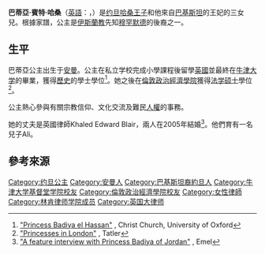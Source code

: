 {{Infobox royalty
| name            = 巴蒂亞
| title           = 約旦公主<br>（''HRH'' Princess Badiya bint El Hassan of Jordan）
| image           = 
| imgw            =
| caption         =
| full name       = 巴蒂亞·賓特·哈桑<br>Badiya bint El Hassan 
| spouse          = {{marriage|{{lang|en|Khaled Edward Blair}}|2005}}
| issue           = Ali Blair
| house           = [[哈希姆家族|哈希姆家族]]
| titles          =
| father          = [[哈桑·賓·塔拉勒_(約旦王子)|哈桑王子]]
| mother          = [[莎瓦·哈桑王妃|莎瓦·哈桑王妃]]
| birth_date      = {{Birth date and age|df=yes|1974|3|28}}
| birth_place     = {{JOR}}[[安曼|安曼]]
|}}
{{Jordanian Royal Family}}

'''巴蒂亞·賓特·哈桑'''（[[英語|英語]]：{{lang|en|Badiya bint El Hassan}}，{{bd|1974年|3月28日|catIdx=B}}）是[[约旦|约旦]][[哈桑·賓·塔拉勒_(約旦王子)|哈桑王子]]和他來自[[巴基斯坦|巴基斯坦]]的王妃的三女兒。根據家譜，公主是[[伊斯蘭教|伊斯蘭教]]先知[[穆罕默德|穆罕默德]]的後裔之一。

== 生平 == 
巴蒂亞公主出生于[[安曼|安曼]]。公主在私立学校{{link-en|Amman Baccalaureate School|Amman Baccalaureate School}}完成小學課程後留學[[英國|英國]]並最終在[[牛津大学|牛津大学]]的畢業，獲得[[歷史|歷史]]的學士學位<ref>[http://www.chch.ox.ac.uk/news/2010/princess-badiya-el-hassan "Princess Badiya el Hassan"] {{Wayback|url=http://www.chch.ox.ac.uk/news/2010/princess-badiya-el-hassan |date=20191207112143 }}, Christ Church, University of Oxford</ref>。她之後在[[倫敦政治經濟學院|倫敦政治經濟學院]]獲得[[法学硕士|法学硕士]]學位<ref>[http://www.tatler.com/bystander/events/2013/september/princesses-in-london#!/11690/image/2 "Princesses in London"] {{Wayback|url=http://www.tatler.com/bystander/events/2013/september/princesses-in-london#!/11690/image/2 |date=20170624051013 }}, Tatler</ref>。

公主熱心參與有關宗教信仰、文化交流及難民[[人權|人權]]的事務。

她的丈夫是英國律師Khaled Edward Blair，兩人在2005年結婚<ref>[http://www.emel.com/article?id=79&a_id=2208 "A feature interview with Princess Badiya of Jordan"] {{Wayback|url=http://www.emel.com/article?id=79&a_id=2208 |date=20200804135906 }}, Emel</ref>。他們育有一名兒子Ali。

== 參考來源 ==
<references/>

{{DEFAULTSORT: Badiya, bint Hassan}}
[[Category:约旦公主|Category:约旦公主]]
[[Category:安曼人|Category:安曼人]]
[[Category:巴基斯坦裔約旦人|Category:巴基斯坦裔約旦人]]
[[Category:牛津大学基督堂学院校友|Category:牛津大学基督堂学院校友]]
[[Category:倫敦政治經濟學院校友|Category:倫敦政治經濟學院校友]]
[[Category:女性律師|Category:女性律師]]
[[Category:林肯律师学院成员|Category:林肯律师学院成员]]
[[Category:英国大律师|Category:英国大律师]]